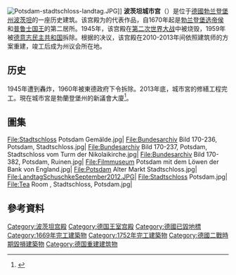 {{Infobox building
| name                 = 波茨坦城市宮
| native_name          = Potsdamer Stadtschloss
| former_names         =
| alternate_names      = 
| image                = [[File:Potsdam_Stadtschloss_07-2017.jpg|330px]]
| alt                  = 
| caption              = 2017年重建的波茨坦城市宮
| map_type             = Germany
| map_alt              = 
| map_caption          = Location in Germany
| altitude             = 
| building_type        = 宮殿
| architectural_style  = 巴洛克，洛可可
| structural_system    = 
| cost                 =  
| client               = [[腓特烈·威廉_(勃蘭登堡)|腓特烈·威廉]]<br>[[腓特烈二世_(勃兰登堡)|腓特烈二世]]<br> 勃蘭登堡州
| owner                = 
| current_tenants      = 
| landlord             = 
| location             = 
| address              = 
| location_town        = [[波茨坦|波茨坦]]
| location_country     = {{DEU}}
| coordinates          = {{coord|52.394|13.060|display=inline}}
| start_date           = 1662年
| completion_date      = 1669年
| inauguration_date    = 
| renovation_date      = 1744年–52年, 2006年–13年 (重建)
| height               = 
| floor_count          = 
| floor_area           = 
| main_contractor      = 
| architect            = 格奧爾格·文策斯勞斯·馮·克諾貝爾斯多夫（Georg Wenzeslaus von Knobelsdorff）
| architecture_firm    =
| structural_engineer  = 
| services_engineer    = 
| civil_engineer       = 
| awards               =
| url                  = 
| references           =
}}

[[File:Potsdam-stadtschloss-landtag.JPG|thumb]]]]
'''波茨坦城市宫'''（{{lang-de|Potsdamer Stadtschloss}}）是位于[[德國|德國]][[勃兰登堡州|勃兰登堡州]][[波茨坦|波茨坦]]的一座历史建筑。该宫殿为{{link-de|腓特烈式洛可可风格|Friderizianisches Rokoko}}的代表作品，自1670年起是[[勃兰登堡选帝侯|勃兰登堡选帝侯]]和[[普鲁士国王|普鲁士国王]]的第二居所。1945年，该宫殿在[[第二次世界大战|第二次世界大战]]中被烧毁，1959年被[[德意志民主共和国|德意志民主共和国]]拆除。根据{{link-de|勃兰登堡州议会|Landtag Brandenburg}}的决议，该宫殿在2010-2013年间依照建筑师{{link-de|彼得·库尔卡|Peter Kulka}}的方案重建，竣工后成为州议会所在地。

==历史==
1945年遭到轟炸，1960年被東德政府下令拆除。2013年底，城市宮的修繕工程完工。現在城市宮是勃蘭登堡州的新議會大廈<ref>{{Cite web |url=http://www.pnn.de/potsdam/804384/ |title=存档副本 |access-date=2015-01-09 |archive-date=2016-03-17 |archive-url=https://web.archive.org/web/20160317200731/http://www.pnn.de/potsdam/804384/ |dead-url=no }}</ref>。

==圖集==
<gallery mode="packed" heights=130px>
File:Stadtschloss Potsdam Gemälde.jpg| 
File:Bundesarchiv Bild 170-236, Potsdam, Stadtschloss.jpg| 
File:Bundesarchiv Bild 170-237, Potsdam, Stadtschloss vom Turm der Nikolaikirche.jpg| 
File:Bundesarchiv Bild 170-382, Potsdam, Ruinen.jpg|
File:Filmmuseum Potsdam mit dem Löwen der Bank von England.jpg| 
File:Potsdam Alter Markt Stadtschloss.jpg|
File:LandtagSchuschkeSeptember2012.JPG| 
File:Stadtschloss Potsdam.jpg| 
File:Tea Room , Stadtschloss, Potsdam.jpg| 
</gallery>
</div>

== 參考資料 ==
<references />
{{commons|Stadtschloss Potsdam}}
{{coord|52|23|41|N|13|03|38|E|region:DE-BB_type:landmark|display=title}}

{{普鲁士王宫}}
{{Authority control}}

[[Category:波茨坦宫殿|Category:波茨坦宫殿]]
[[Category:德国王室宫殿|Category:德国王室宫殿]]
[[Category:德國已毀地標|Category:德國已毀地標]]
[[Category:1669年完工建築物|Category:1669年完工建築物]]
[[Category:1752年完工建築物|Category:1752年完工建築物]]
[[Category:德國二戰時期毀損建築物|Category:德國二戰時期毀損建築物]]
[[Category:德国重建建筑物|Category:德国重建建筑物]]